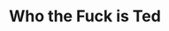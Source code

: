 ---
title: Who the Fuck is Ted
width: 40
height: 50
image: https://assets-for-gh-pages.gb-lon-1.linodeobjects.com/annaja/400-who_the_fuck_is_ted.jpg
price: 400
---